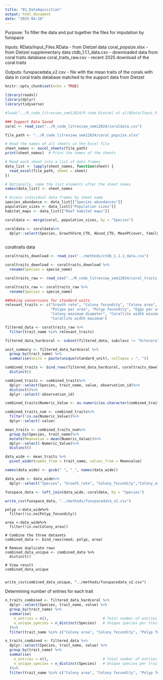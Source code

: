 ```yaml
---
title: "01_DataAquisition"
output: html_document
date: "2025-04-28"
---
```


Purpose: To filter the data and put together the files for imputation by funspace

Inputs: 
RData/Input_Files.RData - from Dietzel data 
coral_popsize.xlsx - from Dietzel supplementary data 
ctdb_1.1.1_data.csv - downloaded data from coral traits database 
coral_traits_raw.csv - recent 2025 download of the coral traits 

Outputs:
funspacedata_v2.csv - file with the mean traits of the corals with data in coral traits database matched to the support data from Dietzel


```r
knitr::opts_chunk$set(echo = TRUE)

library(readxl)
library(dplyr)
library(tidyverse)
```

```r
#load("../R_code_litreview_sem12024/R code Dietzel et al/RData/Input_Files.RData")

### Support Data Saved 
coral <- read_csv("../R_code_litreview_sem12024/coraldata.csv")
```

```r
file_path <- "../R_code_litreview_sem12024/coral_popsize.xlsx"

# Read the names of all sheets in the Excel file
sheet_names <- excel_sheets(file_path)
print(sheet_names)  # Print the names of the sheets

# Read each sheet into a list of data frames
data_list <- lapply(sheet_names, function(sheet) {
  read_excel(file_path, sheet = sheet)
})

# Optionally, name the list elements after the sheet names
names(data_list) <- sheet_names

# Access individual data frames by sheet name
species_abundance <- data_list[["Species abundances"]]
population_sizes <- data_list[["Population sizes"]]
habitat_maps <- data_list[["Reef habitat maps"]]

coraldata <- merge(coral, population_sizes, by = "Species")

coraldata <- coraldata%>%
  dplyr::select(Species, GrowthForm_CTD, Abund_CTD, MeanPCcover, family_molecules, family_morphology, larval)
  
```

coraltraits data 
```r
coraltraits_download <- read_csv("../methods/ctdb_1.1.1_data.csv")

coraltraits_download <- coraltraits_download %>%
  rename(Species = specie_name)

coraltraits_raw <- read_csv("../R_code_litreview_sem12024/coral_traits_raw.csv")

coraltraits_raw <- coraltraits_raw %>%
  rename(Species = specie_name)

##Making conversions for standard units 
relevant_traits <- c("Growth rate", "Colony fecundity", "Colony area", 
                     "Polyps per area", "Polyp fecundity", "Eggs per area", 
                     "Colony maximum diameter", "Corallite width minimum", 
                     "Corallite width maximum")

filtered_data <- coraltraits_raw %>%
  filter(trait_name %in% relevant_traits)

filtered_data_hardcoral <- subset(filtered_data, subclass != "Octocorallia")

unit_summary <- filtered_data_hardcoral %>%
  group_by(trait_name) %>%
  summarise(units = paste(unique(standard_unit), collapse = ", "))

combined_traits <- bind_rows(filtered_data_hardcoral, coraltraits_download) %>%
  distinct()

combined_traits <- combined_traits%>%
  dplyr::select(Species, trait_name, value, observation_id)%>%
  distinct()%>%
  dplyr::select(-observation_id)

combined_traits$Numeric_Value <- as.numeric(as.character(combined_traits$value))

combined_traits_num <- combined_traits%>%
  filter(!is.na(Numeric_Value))%>%
  dplyr::select(-value)

mean_traits <- combined_traits_num%>%
  group_by(Species, trait_name)%>%
  mutate(Meanvalue = mean(Numeric_Value))%>%
  dplyr::select(-Numeric_Value)%>%
  distinct()

data_wide <- mean_traits %>%
  pivot_wider(names_from = trait_name, values_from = Meanvalue)

names(data_wide) <- gsub(" ", "_", names(data_wide))

data_wide <- data_wide%>%
  dplyr::select("Species", "Growth_rate", "Colony_fecundity","Colony_area", "Polyps_per_area", "Polyp_fecundity", "Eggs_per_area","Colony_maximum_diameter","Corallite_width_minimum", "Corallite_width_maximum")

funspace_data <- left_join(data_wide, coraldata, by = "Species")

write_csv(funspace_data, "../methods/funspacedata_v2.csv")
```

```
polyp <-data_wide%>%
  filter(!is.na(Polyp_fecundity))

area <-data_wide%>%
  filter(!is.na(Colony_area))

# Combine the three datasets
combined_data <- bind_rows(need, polyp, area)

# Remove duplicate rows
combined_data_unique <- combined_data %>%
  distinct()

# View result
combined_data_unique


write_csv(combined_data_unique, "../methods/funspacedata_v2.csv")
```

Determining number of entries for each trait 
```r
n_traits_combined <- filtered_data_hardcoral %>%
  dplyr::select(Species, trait_name, value) %>%
  group_by(trait_name) %>%
  summarise(
    n_entries = n(),                         # Total number of entries
    n_unique_species = n_distinct(Species)   # Unique species per trait
  )%>%
  filter(trait_name %in% c("Colony area", "Colony fecundity", "Polyp fecundity", "Polyps per area", "Eggs per area"))

n_traits_combined <- filtered_data %>%
  dplyr::select(Species, trait_name, value) %>%
  group_by(trait_name) %>%
  summarise(
    n_entries = n(),                         # Total number of entries
    n_unique_species = n_distinct(Species)   # Unique species per trait
  )%>%
  filter(trait_name %in% c("Colony area", "Colony fecundity", "Polyp fecundity", "Polyps per area", "Eggs per area"))
```
